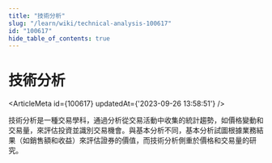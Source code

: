 ```yaml
---
title: "技術分析"
slug: "/learn/wiki/technical-analysis-100617"
id: "100617"
hide_table_of_contents: true
---
```



# 技術分析

<ArticleMeta id={100617} updatedAt={'2023-09-26 13:58:51'} />
<div className='border-solid border-b border-t-0 my-4 border-[var(--ifm-color-gray-300)]' />

技術分析是一種交易學科，通過分析從交易活動中收集的統計趨勢，如價格變動和交易量，來評估投資並識別交易機會。與基本分析不同，基本分析試圖根據業務結果（如銷售額和收益）來評估證券的價值，而技術分析側重於價格和交易量的研究。

